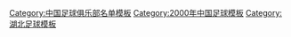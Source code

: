 {{Football squad with logo
 | name      = 2000年武汉红桃K名单
 | bgcolor   = #FF8800
 | textcolor   = #000000
 | teamname  = 武汉红桃K
 | seasontitle=[[2000年中国足球甲B联赛|<span style="color: #000000;">2000年</span>]][[中国足球甲级B组联赛|<span style="color: #000000;">甲B第6名</span>]]
 | teamlogo  =  
 | p1=[[阎毅]]
 | p2=[[冯志刚 (足球运动员)|冯志刚]]
 | p3=[[杨小纯]]
 | p4=[[黄岩 (足球运动员)|黄岩]]
 | p5=[[曾强]]
 | p6=[[李昊 (足球运动员)|李昊]]
 | p7=[[郑斌]]
 | p8=[[邵根]]
 | p9=[[蔡晟]]
 | p10=[[张斌 (足球运动员)|张斌]]
 | p11=[[刘林 (足球运动员)|刘林]]
 | p12=[[张波 (1973年)|张波]]
 | p13=[[李剑]]
 | p14=[[陈黎 (足球运动员)|陈黎]]
 | p15=[[王文华 (足球运动员)|王文华]]
 | p16=[[彭波 (足球运动员)|彭波]]
 | p17=[[吕守华]]
 | p18=[[叶波]]
 | p19=[[田晶]]
 | p20=[[艾志波]]
 | p21=[[杨红华]]
 | p22=[[慕军]]
 | p23=[[刘伟 (1977年)|刘伟]]
 | p24=[[丁磊 (足球运动员)|丁磊]]
 | p25=[[罗菲 (足球运动员)|罗菲]]
 | p26=[[李琛 (足球运动员)|李琛]]
 | p27=[[胡劲松]]
 | p28={{flagicon|URU}} {{en-link|依里亚斯|Claudio Elías|依里亚斯}}
 | p29={{flagicon|URU}} [[祖安·法兰斯高·费拉利·森美尔|胡安·费拉里]]
 | p30={{flagicon|BUL}} {{en-link|托诺夫|Anatoli Tonov}}
 | p31={{flagicon|ROM}}[[达比]]
 | manager=[[殷立华]]
}}<noinclude>
{{DEFAULTSORT:Wuhan F.C. Squad 2000}}
[[Category:中国足球俱乐部名单模板]]
[[Category:2000年中国足球模板]]
[[Category:湖北足球模板]]